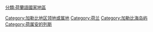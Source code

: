 {{Commonscat|Aruba}}

[[Category:加勒比地区领地或属地|Category:加勒比地区领地或属地]]
[[Category:荷兰|Category:荷兰]]
[[Category:加勒比海岛屿|Category:加勒比海岛屿]]
[[Category:荷属安的列斯|Category:荷属安的列斯]]
[[分類:荷蘭語國家地區|分類:荷蘭語國家地區]]